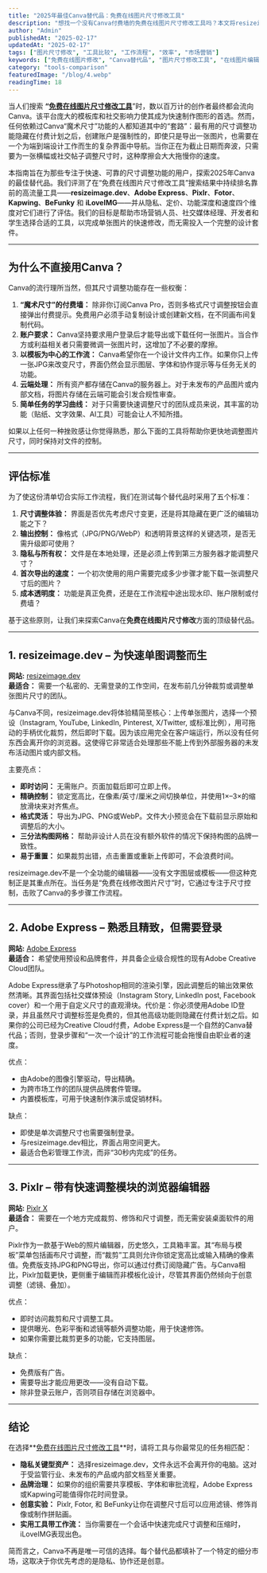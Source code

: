 ```yaml
---
title: "2025年最佳Canva替代品：免费在线图片尺寸修改工具"
description: "想找一个没有Canva付费墙的免费在线图片尺寸修改工具吗？本文将resizeimage.dev与Adobe Express, Pixlr, Fotor等高流量设计工具进行比较，帮助你快速找到适合自己的图片编辑和营销设计工具。"
author: "Admin"
publishedAt: "2025-02-17"
updatedAt: "2025-02-17"
tags: ["图片尺寸修改", "工具比较", "工作流程", "效率", "市场营销"]
keywords: ["免费在线图片修改", "Canva替代品", "图片尺寸修改工具", "在线图片编辑器", "2025照片尺寸修改"]
category: "tools-comparison"
featuredImage: "/blog/4.webp"
readingTime: 18
---
```


当人们搜索 **“[免费在线图片尺寸修改工具](https://resizeimage.dev/)**”时，数以百万计的创作者最终都会流向Canva。该平台庞大的模板库和社交影响力使其成为快速制作图形的首选。然而，任何依赖过Canva“魔术尺寸”功能的人都知道其中的“套路”：最有用的尺寸调整功能隐藏在付费计划之后，创建账户是强制性的，即使只是导出一张图片，也需要在一个为端到端设计工作而生的复杂界面中导航。当你正在为截止日期而奔波，只需要为一张横幅或社交帖子调整尺寸时，这种摩擦会大大拖慢你的速度。

本指南旨在为那些专注于快速、可靠的尺寸调整功能的用户，探索2025年Canva的最佳替代品。我们评测了在“免费在线图片尺寸修改工具”搜索结果中持续排名靠前的高流量工具——**resizeimage.dev**、**Adobe Express**、**Pixlr**、**Fotor**、**Kapwing**、**BeFunky** 和 **iLoveIMG**——并从隐私、定价、功能深度和速度四个维度对它们进行了评估。我们的目标是帮助市场营销人员、社交媒体经理、开发者和学生选择合适的工具，以完成单张图片的快速修改，而无需投入一个完整的设计套件。

---

## 为什么不直接用Canva？

Canva的流行理所当然，但其尺寸调整功能存在一些权衡：

1.  **“魔术尺寸”的付费墙：** 除非你订阅Canva Pro，否则多格式尺寸调整按钮会直接弹出付费提示。免费用户必须手动复制设计或创建新文档，在不同画布间复制代码。
2.  **账户要求：** Canva坚持要求用户登录后才能导出或下载任何一张图片。当合作方或利益相关者只需要微调一张图片时，这增加了不必要的摩擦。
3.  **以模板为中心的工作流：** Canva希望你在一个设计文件内工作。如果你只上传一张JPG来改变尺寸，界面仍然会显示图层、字体和协作提示等与任务无关的功能。
4.  **云端处理：** 所有资产都存储在Canva的服务器上。对于未发布的产品图片或内部文档，将图片存储在云端可能会引发合规性审查。
5.  **简单任务的学习曲线：** 对于只需要快速调整尺寸的团队成员来说，其丰富的功能（贴纸、文字效果、AI工具）可能会让人不知所措。

如果以上任何一种挫败感让你觉得熟悉，那么下面的工具将帮助你更快地调整图片尺寸，同时保持对文件的控制。

---

## 评估标准

为了使这份清单切合实际工作流程，我们在测试每个替代品时采用了五个标准：

1.  **尺寸调整体验：** 界面是否优先考虑尺寸变更，还是将其隐藏在更广泛的编辑功能之下？
2.  **输出控制：** 像格式（JPG/PNG/WebP）和透明背景这样的关键选项，是否无需升级即可使用？
3.  **隐私与所有权：** 文件是在本地处理，还是必须上传到第三方服务器才能调整尺寸？
4.  **首次导出的速度：** 一个初次使用的用户需要完成多少步骤才能下载一张调整尺寸后的图片？
5.  **成本透明度：** 功能是真正免费，还是在工作流程中途出现水印、账户限制或付费墙？

基于这些原则，让我们来探索Canva在**免费在线图片尺寸修改**方面的顶级替代品。

---

## 1. resizeimage.dev – 为快速单图调整而生

**网站:** [resizeimage.dev](https://resizeimage.dev)  
**最适合：** 需要一个私密的、无需登录的工作空间，在发布前几分钟裁剪或调整单张图片尺寸的团队。

与Canva不同，resizeimage.dev将体验精简至核心：上传单张图片，选择一个预设（Instagram, YouTube, LinkedIn, Pinterest, X/Twitter, 或标准比例），用可拖动的手柄优化裁剪，然后即时下载。因为该应用完全在客户端运行，所以没有任何东西会离开你的浏览器。这使得它非常适合处理那些不能上传到外部服务器的未发布活动图片或内部文档。

主要亮点：

- **即时访问：** 无需账户。页面加载后即可立即上传。
- **精确控制：** 锁定宽高比，在像素/英寸/厘米之间切换单位，并使用1×–3×的缩放滑块来对齐焦点。
- **格式灵活：** 导出为JPG、PNG或WebP。文件大小预览会在下载前显示原始和调整后的大小。
- **三分法构图网格：** 帮助非设计人员在没有额外软件的情况下保持构图的品牌一致性。
- **易于重置：** 如果裁剪出错，点击重置或重新上传即可，不会浪费时间。

resizeimage.dev不是一个全功能的编辑器——没有文字图层或模板——但这种克制正是其重点所在。当任务是“免费在线修改图片尺寸”时，它通过专注于尺寸控制，击败了Canva的多步骤工作流程。

---

## 2. Adobe Express – 熟悉且精致，但需要登录

**网站:** [Adobe Express](https://www.adobe.com/express/)  
**最适合：** 希望使用预设和品牌套件，并具备企业级合规性的现有Adobe Creative Cloud团队。

Adobe Express继承了与Photoshop相同的渲染引擎，因此调整后的输出效果依然清晰。其界面包括社交媒体预设（Instagram Story, LinkedIn post, Facebook cover）和一个用于自定义尺寸的直观滑块。代价是：你必须使用Adobe ID登录，并且虽然尺寸调整标签是免费的，但其他高级功能则隐藏在付费计划之后。如果你的公司已经为Creative Cloud付费，Adobe Express是一个自然的Canva替代品；否则，登录步骤和“一次一个设计”的工作流程可能会拖慢自由职业者的速度。

优点：

- 由Adobe的图像引擎驱动，导出精确。
- 为跨市场工作的团队提供品牌套件管理。
- 内置模板库，可用于快速制作演示或促销材料。

缺点：

- 即使是单次调整尺寸也需要强制登录。
- 与resizeimage.dev相比，界面占用空间更大。
- 最适合色彩管理工作流，而非“30秒内完成”的任务。

---

## 3. Pixlr – 带有快速调整模块的浏览器编辑器

**网站:** [Pixlr X](https://pixlr.com/x/)  
**最适合：** 需要在一个地方完成裁剪、修饰和尺寸调整，而无需安装桌面软件的用户。

Pixlr作为一款基于Web的照片编辑器，历史悠久，工具箱丰富。其“布局与模板”菜单包括画布尺寸调整，而“裁剪”工具则允许你锁定宽高比或输入精确的像素值。免费版支持JPG和PNG导出，你可以通过付费订阅隐藏广告。与Canva相比，Pixlr加载更快，更侧重于编辑而非模板化设计，尽管其界面仍然倾向于创意调整（滤镜、叠加）。

优点：

- 即时访问裁剪和尺寸调整工具。
- 提供曝光、色彩平衡和滤镜等额外调整功能，用于快速修饰。
- 如果你需要比裁剪更多的功能，它支持图层。

缺点：

- 免费版有广告。
- 需要导出才能应用更改——没有自动下载。
- 除非登录云账户，否则项目存储在浏览器中。

---

## 结论

在选择**[免费在线图片尺寸修改工具](https://resizeimage.dev/)**时，请将工具与你最常见的任务相匹配：

- **隐私关键型资产：** 选择resizeimage.dev，文件永远不会离开你的电脑。这对于受监管行业、未发布的产品或内部文档至关重要。
- **品牌治理：** 如果你的组织需要共享模板、字体和审批流程，Adobe Express或Kapwing可能值得你花时间登录。
- **创意实验：** Pixlr, Fotor, 和 BeFunky让你在调整尺寸后可以应用滤镜、修饰肖像或制作拼贴画。
- **实用工具带工作流：** 当你需要在一个会话中快速完成尺寸调整和压缩时，iLoveIMG表现出色。

简而言之，Canva不再是唯一可信的选择。每个替代品都填补了一个特定的细分市场，这取决于你优先考虑的是隐私、协作还是创意。
